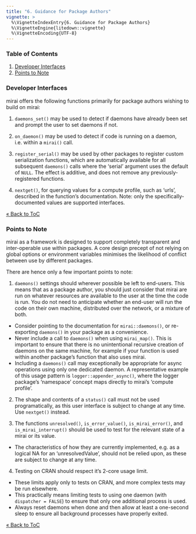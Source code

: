 ```yaml
---
title: "6. Guidance for Package Authors"
vignette: >
  %\VignetteIndexEntry{6. Guidance for Package Authors}
  %\VignetteEngine{litedown::vignette}
  %\VignetteEncoding{UTF-8}
---
```



### Table of Contents

1. [Developer Interfaces](#developer-interfaces)
2. [Points to Note](#points-to-note)

### Developer Interfaces

mirai offers the following functions primarily for package authors wishing to build on mirai:

1. `daemons_set()` may be used to detect if daemons have already been set and prompt the user to set daemons if not.

2. `on_daemon()` may be used to detect if code is running on a daemon, i.e. within a `mirai()` call.

3. `register_serial()` may be used by other packages to register custom serialization functions, which are automatically available for all subsequent `daemons()` calls where the 'serial' argument uses the default of `NULL`.
The effect is additive, and does not remove any previously-registered functions.

4. `nextget()`, for querying values for a compute profile, such as 'urls', described in the function's documentation. Note: only the specifically-documented values are supported interfaces.

[&laquo; Back to ToC](#table-of-contents)

### Points to Note

mirai as a framework is designed to support completely transparent and inter-operable use within packages.
A core design precept of not relying on global options or environment variables minimises the likelihood of conflict between use by different packages.

There are hence only a few important points to note:

1. `daemons()` settings should wherever possible be left to end-users.
This means that as a package author, you should just consider that mirai are run on whatever resources are available to the user at the time the code is run.
You do not need to anticipate whether an end-user will run the code on their own machine, distributed over the network, or a mixture of both.

- Consider pointing to the documentation for `mirai::daemons()`, or re-exporting `daemons()` in your package as a convenience.
- Never include a call to `daemons()` when using `mirai_map()`.
  This is important to ensure that there is no unintentional recursive creation of daemons on the same machine, for example if your function is used within another package's function that also uses mirai.
- Including a `daemons()` call may exceptionally be appropriate for async operations using only one dedicated daemon.
  A representative example of this usage pattern is `logger::appender_async()`, where the logger package's 'namespace' concept maps directly to mirai's 'compute profile'.

2. The shape and contents of a `status()` call must not be used programatically, as this user interface is subject to change at any time. Use `nextget()` instead.

3. The functions `unresolved()`, `is_error_value()`, `is_mirai_error()`, and `is_mirai_interrupt()` should be used to test for the relevant state of a mirai or its value.
- The characteristics of how they are currently implemented, e.g. as a logical NA for an 'unresolvedValue', should not be relied upon, as these are subject to change at any time.

4. Testing on CRAN should respect it's 2-core usage limit.
- These limits apply only to tests on CRAN, and more complex tests may be run elsewhere.
- This practically means limiting tests to using one daemon (with `dispatcher = FALSE`) to ensure that only one additional process is used.
- Always reset daemons when done and then allow at least a one-second sleep to ensure all background processes have properly exited.

[&laquo; Back to ToC](#table-of-contents)
